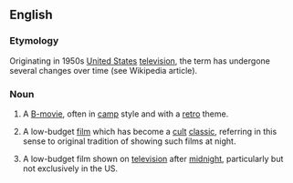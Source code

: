 ==English==
{{wikipedia}}

===Etymology===
Originating in 1950s [[United States]] [[television]], the term has undergone several changes over time (see Wikipedia article). 

===Noun===
{{en-noun|head=[[midnight]] [[movie]]}}

# {{context|cinema|lang=en}} A [[B-movie]], often in [[camp]] style and with a [[retro]] theme.
# A low-budget [[film]] which has become a [[cult]] [[classic]], referring in this sense to original tradition of showing such films at night.
# {{context|dated|lang=en}} A low-budget film shown on [[television]] after [[midnight]], particularly but not exclusively in the US.